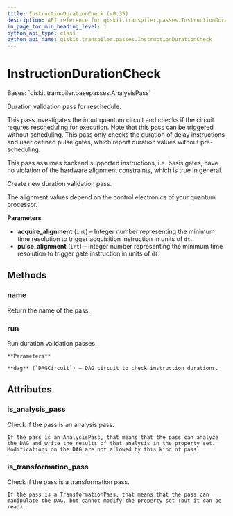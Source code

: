 ```yaml
---
title: InstructionDurationCheck (v0.35)
description: API reference for qiskit.transpiler.passes.InstructionDurationCheck in qiskit v0.35
in_page_toc_min_heading_level: 1
python_api_type: class
python_api_name: qiskit.transpiler.passes.InstructionDurationCheck
---
```


# InstructionDurationCheck

<Class id="qiskit.transpiler.passes.InstructionDurationCheck" isDedicatedPage={true} github="https://github.com/qiskit/qiskit/tree/stable/0.20/qiskit/transpiler/passes/scheduling/alignments/check_durations.py" signature="InstructionDurationCheck(acquire_alignment=1, pulse_alignment=1)" modifiers="class">
  Bases: `qiskit.transpiler.basepasses.AnalysisPass`

  Duration validation pass for reschedule.

  This pass investigates the input quantum circuit and checks if the circuit requres rescheduling for execution. Note that this pass can be triggered without scheduling. This pass only checks the duration of delay instructions and user defined pulse gates, which report duration values without pre-scheduling.

  This pass assumes backend supported instructions, i.e. basis gates, have no violation of the hardware alignment constraints, which is true in general.

  Create new duration validation pass.

  The alignment values depend on the control electronics of your quantum processor.

  **Parameters**

  *   **acquire\_alignment** (`int`) – Integer number representing the minimum time resolution to trigger acquisition instruction in units of `dt`.
  *   **pulse\_alignment** (`int`) – Integer number representing the minimum time resolution to trigger gate instruction in units of `dt`.

  ## Methods

  <span id="qiskit-transpiler-passes-instructiondurationcheck-name" />

  ### name

  <Function id="qiskit.transpiler.passes.InstructionDurationCheck.name" signature="InstructionDurationCheck.name()">
    Return the name of the pass.
  </Function>

  <span id="qiskit-transpiler-passes-instructiondurationcheck-run" />

  ### run

  <Function id="qiskit.transpiler.passes.InstructionDurationCheck.run" signature="InstructionDurationCheck.run(dag)">
    Run duration validation passes.

    **Parameters**

    **dag** (`DAGCircuit`) – DAG circuit to check instruction durations.
  </Function>

  ## Attributes

  ### is\_analysis\_pass

  <Attribute id="qiskit.transpiler.passes.InstructionDurationCheck.is_analysis_pass">
    Check if the pass is an analysis pass.

    If the pass is an AnalysisPass, that means that the pass can analyze the DAG and write the results of that analysis in the property set. Modifications on the DAG are not allowed by this kind of pass.
  </Attribute>

  ### is\_transformation\_pass

  <Attribute id="qiskit.transpiler.passes.InstructionDurationCheck.is_transformation_pass">
    Check if the pass is a transformation pass.

    If the pass is a TransformationPass, that means that the pass can manipulate the DAG, but cannot modify the property set (but it can be read).
  </Attribute>
</Class>

